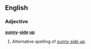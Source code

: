 == English ==
=== Adjective ===
'''[[sunny]]-[[side]] [[up]]'''
# Alternative spelling of ''[[sunny side up]]''.